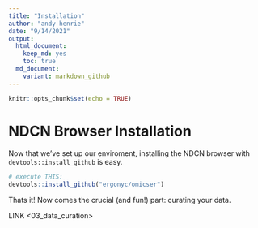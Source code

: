 ```yaml
---
title: "Installation"
author: "andy henrie"
date: "9/14/2021"
output:
  html_document: 
    keep_md: yes
    toc: true
  md_document:
    variant: markdown_github
---
```


```r
knitr::opts_chunk$set(echo = TRUE)
```

# NDCN Browser Installation

Now that we've set up our enviroment, installing the NDCN browser with `devtools::install_github` is easy.  

```r
# execute THIS:
devtools::install_github("ergonyc/omicser")

```

Thats it!  Now comes the crucial (and fun!) part: curating your data.

LINK <03_data_curation>


